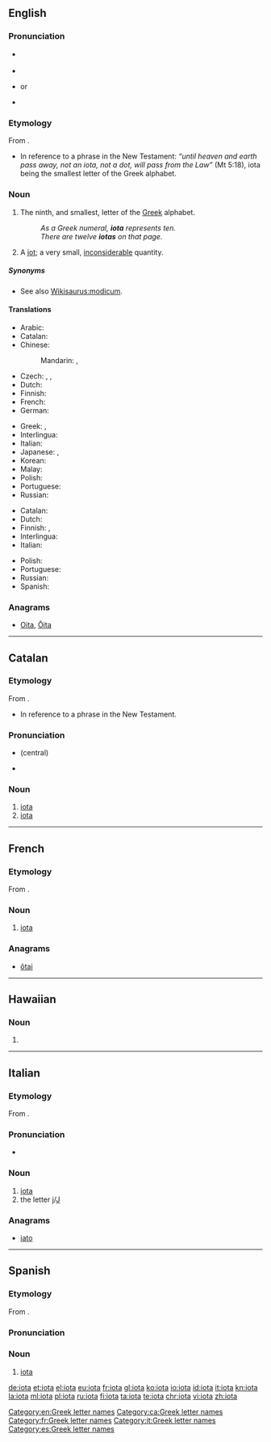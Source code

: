 {{also|Iota|IOTA}}
==English==
{{was wotd|2008|June|8}}
{{letter_disp2|theta|[[Image:Greek_uc_iota.png|20px]][[Image:Greek_lc_iota.png|18px]]|kappa|ἰῶτα|Ι|ι}}

===Pronunciation===
* {{a|UK}} {{IPA|/aɪˈəʊtə/}}
* {{rhymes|əʊtə}}
* {{a|US}} {{IPA|/aɪˈoʊtə/}} or {{IPA|/ajˈowɾə/}}
* {{audio|en-us-iota.ogg|Audio (US)}}

===Etymology===
From {{etyl|grc|en}} {{term|ἰῶτα|tr=iōta|lang=grc|sc=polytonic}}.
* {{sense|jot}} In reference to a phrase in the New Testament: ''“until heaven and earth pass away, not an iota, not a dot, will pass from the Law”'' (Mt 5:18), iota being the smallest letter of the Greek alphabet.

===Noun===
{{en-noun}}

# The ninth, and smallest, letter of the [[Greek]] alphabet.
#: ''As a Greek numeral, '''iota''' represents ten.''
#: ''There are twelve '''iotas''' on that page.''
# A [[jot]]; a very small, [[inconsiderable]] quantity.

=====Synonyms=====
* {{sense|jot}} See also [[Wikisaurus:modicum]].

====Translations====
{{trans-top|Greek letter}}
* Arabic: {{t|ar|إيوتا|f|tr='iyuutaa|sc=Arab}}
* Catalan: {{t|ca|iota|f}}
* Chinese:
*: Mandarin: {{t+|cmn|約塔|sc=Hani}}, {{t|cmn|约塔|tr=yāotǎ|sc=Hani}}
* Czech: {{t|cs|jota|f}}, {{t|cs|iota|f}}, {{t|cs|ióta|f}}
* Dutch: {{t|nl|jota|c}}
* Finnish: {{t+|fi|ioota}}
* French: {{t+|fr|iota|m}}
* German: {{t+|de|Jota|n}}
{{trans-mid}}
* Greek: {{t+|el|γιώτα|n|tr=gióta}}, {{t+|el|ιώτα|n|tr=ióta}}
* Interlingua: {{t|ia|iota}}
* Italian: {{t+|it|iota}}
* Japanese: {{t|ja|イオタ|tr=iota}}, {{t|ja|イオータ|tr=iōta|sc=Jpan}}
* Korean: {{t+|ko|요타|tr=yota|sc=Kore}}
* Malay: {{t|ms|iota}}
* Polish: {{t+|pl|jota|f}}
* Portuguese: {{t|pt|iota|m}}
* Russian: {{t+|ru|йота|f|tr=jóta}}
{{trans-bottom}}

{{trans-top|small amount}}
* Catalan: {{t|ca|iota|f}}
* Dutch: {{t|nl|jota|c}}
* Finnish: {{t|fi|hitunen}}, {{t|fi|hiven}}
* Interlingua: {{t|ia|iota}}
* Italian: {{t|it|briciolo|m}}
{{trans-mid}}
* Polish: {{t+|pl|jota|f}}
* Portuguese: {{t+|pt|pingo|m}}
* Russian: {{t+|ru|йота|f|tr=jóta|sc=Cyrl}}
* Spanish: {{t+|es|poco}}
{{trans-bottom}}

===Anagrams===
* [[Oita#English|Oita]], [[Ōita#English|Ōita]]

[[Category:en:Greek letter names]]

----

==Catalan==
{{wikipedia|lang=ca}}

===Etymology===
From {{etyl|grc|ca}} {{term|ἰῶτα|tr=iōta|lang=grc|sc=polytonic}}.
* {{sense|jot}} In reference to a phrase in the New Testament.

===Pronunciation===
* {{a|Standard}} {{IPA|/ˈjo.tə/|lang=ca}} (central)
* {{hyphenation|io|ta}}

===Noun===
{{ca-noun|f}}

# [[#English|iota]] {{gloss|Greek letter}}
# [[#English|iota]] {{gloss|small amount}}

[[Category:ca:Greek letter names]]

----

==French==
{{wikipedia|lang=fr|Iota (lettre de l'alphabet grec)|Iota}}

===Etymology===
From {{etyl|grc|fr}} {{term|ἰῶτα|tr=iōta|lang=grc|sc=polytonic}}.

===Noun===
{{fr-noun|m|inv}}

# [[#English|iota]] {{gloss|Greek letter}}

===Anagrams===
* [[ôtai#French|ôtai]]

[[Category:fr:Greek letter names]]

----

==Hawaiian==

===Noun===
{{haw-noun}}

# {{Latn-def|haw|name|J|j}}

----

==Italian==
{{wikipedia|lang=it|Iota (lettera)|Iota}}

===Etymology===
From {{etyl|grc|it}} {{term|ἰῶτα|tr=iōta|lang=grc|sc=polytonic}}.

===Pronunciation===
* {{IPA|/ˈjɔːta/|lang=it}}

===Noun===
{{head|it|noun|g=m|g2=f|invariable}}

# [[#English|iota]] {{gloss|Greek letter}}
# the letter [[j]]/[[J]]

===Anagrams===
* [[iato#Italian|iato]]

[[Category:it:Greek letter names]]

----

==Spanish==
{{wikipedia|lang=es|Ι|Iota}}

===Etymology===
From {{etyl|grc|es}} {{term|ἰῶτα|tr=iōta|lang=grc|sc=polytonic}}.

===Pronunciation===
{{IPA|/ˈio.ta/, /ˈʝo.ta/|lang=es}}

===Noun===
{{es-noun|f}}

# [[#English|iota]] {{gloss|Greek letter}}

[[Category:es:Greek letter names]]

[[de:iota]]
[[et:iota]]
[[el:iota]]
[[eu:iota]]
[[fr:iota]]
[[gl:iota]]
[[ko:iota]]
[[io:iota]]
[[id:iota]]
[[it:iota]]
[[kn:iota]]
[[la:iota]]
[[ml:iota]]
[[pl:iota]]
[[ru:iota]]
[[fi:iota]]
[[ta:iota]]
[[te:iota]]
[[chr:iota]]
[[vi:iota]]
[[zh:iota]]